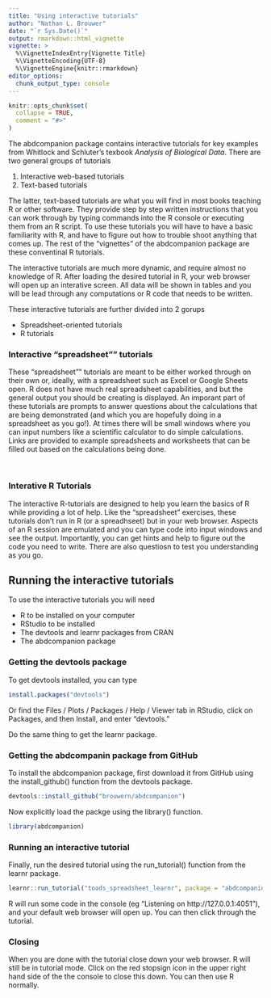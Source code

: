 ```yaml
---
title: "Using interactive tutorials"
author: "Nathan L. Brouwer"
date: "`r Sys.Date()`"
output: rmarkdown::html_vignette
vignette: >
  %\VignetteIndexEntry{Vignette Title}
  %\VignetteEncoding{UTF-8}
  %\VignetteEngine{knitr::rmarkdown}
editor_options: 
  chunk_output_type: console
---
```


```r
knitr::opts_chunk$set(
  collapse = TRUE,
  comment = "#>"
)
```

The abdcompanion package contains interactive tutorials for key examples from Whitlock and Schluter's texbook *Analysis of Biological Data*.  There are two general groups of tutorials

1. Interactive web-based tutorials 
1. Text-based tutorials

The latter, text-based tutorials are what you will find in most books teaching R or other software.  They provide step by step written instructions that you can work through by typing commands into the R console or executing them from an R script.  To use these tutorials you will have to have a basic familiarity with R, and have to figure out how to trouble shoot anything that comes up.  The rest of the "vignettes" of the abdcompanion package are these conventinal R tutorials.

The interactive tutorials are much more dynamic, and require almost no knowledge of R.  After loading the desired tutorial in R, your web browser will open up an interative screen.  All data will be shown in tables and you will be lead through any computations or R code that needs to be written.

These interactive tutorials are further divided into 2 gorups

* Spreadsheet-oriented tutorials
* R tutorials

### Interactive "spreadsheet"" tutorials 

These "spreadsheet"" tutorials are meant to be either  worked through on their own or, ideally, with a spreadsheet such as Excel or Google Sheets open.  R does not have much real spreadsheet capabilities, and but the general output you should be creating is displayed.  An imporant part of these tutorials are prompts to answer questions about the calculations that are being demonstrated (and which you are hopefully doing in a spreadsheet as you go!).   At times there will be small windows where you can input numbers like a scientific calculator to do simple calculations.  Links are provided to example spreadsheets and worksheets that can be filled out based on the calculations being done.

<br>

### Interative R Tutorials

The interactive R-tutorials are designed to help you learn the basics of R while providing a lot of help.  Like the "spreadsheet" exercises, these tutorials don't run in R (or a spreadhseet) but in your web browser.  Aspects of an R session are emulated and you can type code into input windows and see the output.  Importantly, you can get hints and help to figure out the code you need to write.  There are also questiosn to test you understanding as you go.


## Running the interactive tutorials

To use the interactive tutorials you will need

* R to be installed on your computer
* RStudio to be installed
* The devtools and learnr packages from CRAN
* The abdcompanion package


### Getting the devtools package 

To get devtools installed, you can type 

```r
install.packages("devtools")
```

Or find the Files / Plots / Packages / Help / Viewer tab in RStudio, click on Packages, and then Install, and enter "devtools."

Do the same thing to get the learnr package.

### Getting the abdcompanin package from GitHub

To install the abdcompanion package, first download it from GitHub using the install_github() function from the devtools package.
```r
devtools::install_github("brouwern/abdcompanion")
```

Now explicitly load the packge using the library() function.
```r
library(abdcompanion)
```


### Running an interactive tutorial

Finally, run the desired tutorial using the run_tutorial() function from the learnr package.
```r
learnr::run_tutorial("toads_spreadsheet_learnr", package = "abdcompanion")
```

R will run some code in the console (eg "Listening on http://127.0.0.1:4051"), and your default web browser will open up.  You can then click through the tutorial.

### Closing 

When you are done with the tutorial close down your web browser.  R will still be in tutorial mode.  Click on the red stopsign icon in the upper right hand side of the the console to close this down.  You can then use R normally.
